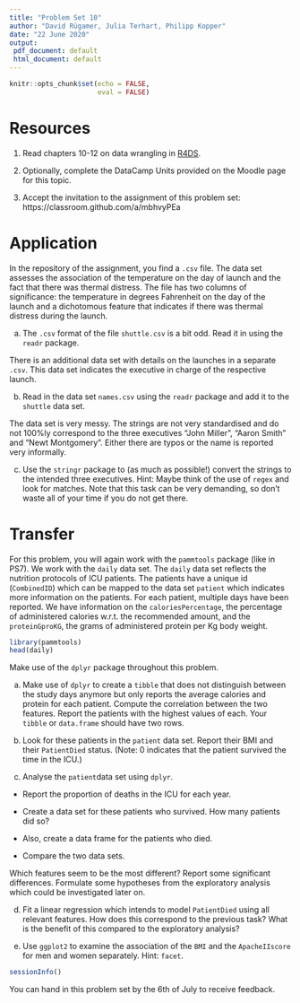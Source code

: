 ```yaml
---
title: "Problem Set 10"
author: "David Rügamer, Julia Terhart, Philipp Kopper"
date: "22 June 2020"
output:
 pdf_document: default
 html_document: default
---
```


```r
knitr::opts_chunk$set(echo = FALSE,
                      eval = FALSE)
```

# Resources

1) Read chapters 10-12 on data wrangling in [R4DS](https://r4ds.had.co.nz/r-markdown.html).

2) Optionally, complete the DataCamp Units provided on the Moodle page for this topic.

3) Accept the invitation to the assignment of this problem set:
https://classroom.github.com/a/mbhvyPEa

# Application

In the repository of the assignment, you find a `.csv` file.
The data set assesses the association of the temperature on the day of launch and the fact that there was thermal distress.
The file has two columns of significance: the temperature in degrees Fahrenheit on the day of the launch and a dichotomous feature that indicates if there was thermal distress during the launch.

a) The `.csv` format of the file `shuttle.csv` is a bit odd.
Read it in using the `readr` package.

There is an additional data set with details on the launches in a separate `.csv`.
This data set indicates the executive in charge of the respective launch.

b) Read in the data set `names.csv` using the `readr` package and add it to the `shuttle` data set.

The data set is very messy.
The strings are not very standardised and do not 100%ly correspond to the three executives "John Miller", "Aaron Smith" and "Newt Montgomery".
Either there are typos or the name is reported very informally.

c) Use the `stringr` package to (as much as possible!) convert the strings to the intended three executives.
Hint: Maybe think of the use of `regex` and look for matches.
Note that this task can be very demanding, so don't waste all of your time if you do not get there.

# Transfer

For this problem, you will again work with the `pammtools` package (like in PS7).
We work with the `daily` data set.
The `daily` data set reflects the nutrition protocols of ICU patients.
The patients have a unique id (`CombinedID`) which can be mapped to the data set `patient` which indicates more information on the patients.
For each patient, multiple days have been reported.
We have information on the `caloriesPercentage`, the percentage of administered calories w.r.t. the recommended amount, and the `proteinGproKG`, the grams of administered protein per Kg body weight.

```r
library(pammtools)
head(daily)
```

Make use of the `dplyr` package throughout this problem.

a) Make use of `dplyr` to create a `tibble` that does not distinguish between the study days anymore but only reports the average calories and protein for each patient.
Compute the correlation between the two features.
Report the patients with the highest values of each.
Your `tibble` or `data.frame` should have two rows.

b) Look for these patients in the `patient` data set.
Report their BMI and their `PatientDied` status.
(Note: 0 indicates that the patient survived the time in the ICU.)

c) Analyse the `patient `data set using `dplyr`.
- Report the proportion of deaths in the ICU for each year.

- Create a data set for these patients who survived. 
How many patients did so?

- Also, create a data frame for the patients who died.

- Compare the two data sets.

Which features seem to be the most different? 
Report some significant differences.
Formulate some hypotheses from the exploratory analysis which could be investigated later on.

d) Fit a linear regression which intends to model `PatientDied` using all relevant features.
How does this correspond to the previous task?
What is the benefit of this compared to the exploratory analysis?

e) Use `ggplot2` to examine the association of the `BMI` and the `ApacheIIscore` for men and women separately.
Hint: `facet`.

```r
sessionInfo()
```

You can hand in this problem set by the 6th of July to receive feedback.
